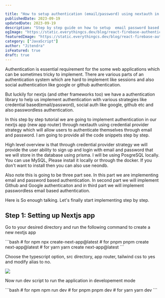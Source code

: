 ```yaml
---

title: "How to setup authentication (email/password) using nextauth in nextjs app router/directory"
publishedDate: 2023-09-19
updatedDate: 2023-09-19
description: "Step by step guide on how to setup  email password based authentication in nextjs application using nextauth app directory/router"
ogImage: "https://static.everythingcs.dev/blog/react-firebase-authentication.png"
featuredImage: "https://static.everythingcs.dev/blog/react-firebase-authentication.png"
category: ["JavaScript"]
author: "Jitendra"
isFeatured: true
draft: true
---
```


Authentication is essential requirement for the some web applications which can be sometimes tricky to implement. There are various parts of an authentication system which are hard to implement like sessions and also social authentication like google or github authentication.

But luckily for nextjs (and other frameworks too) we have a authentication library to help us implement authentication with various strategies like credential based(email/password), social auth like google, github etc and also passwordless authentication.

In this step by step tutorial we are going to implement authentication in our nextjs app (new app router) through nextauth using credential provider strategy which will allow users to authenticate themselves through email and password. I am going to provide all the code snippets step by step.

High level overview is that through credential provider strategy we will provide the user ability to sign up and login with email and password that we will store in the database using prisma. I will be using PosgreSQL locally. You can use MySQL,  Please install it locally or through the docker. If you don't want to install then you can also use neondb. 

Also note this is going to be three part see. In this part we are implementing email and password based authentication. In second part we will implement Github and Google authenticaiton and in third part we will implement passwordless email based authentication.

Here is
So enough talking. Let's finally start implementing step by step.

## Step 1: Setting up Nextjs app

Go to your desired directory and run the following command to create a new nextjs app

<CodeContainer>
```bash
# for npm
npx create-next-app@latest
# for pnpm 
pnpm create next-app@latest
# for yarn
yarn create next-app@latest
```
</CodeContainer>

Choose the typescript option, src directory, app router, tailwind css to yes and modify alias to no. 

<img src="https://static.everythingcs.dev/blog/180923/create-next-app-options.png" loading="lazy" />

Now run dev script to run the application in developement mode

<CodeContainer>
```bash
# for npm
npm run dev
# for pnpm 
pnpm dev
# for yarn
yarn dev
```
</CodeContainer>